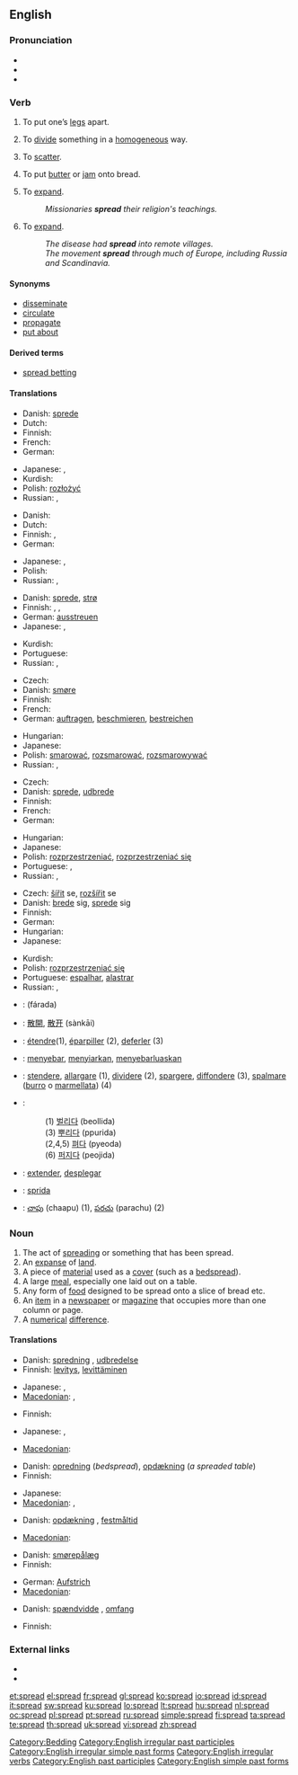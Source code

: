 ==English==
{{wikipedia|dab=spread}}
{{rank|expect|nation|legal|965|spread|enter|consider|provided}}

===Pronunciation===
* {{IPA|/'sprɛd/}}
* {{audio|en-us-spread.ogg|Audio (US)}}
* {{rhymes|ɛd}}

===Verb===
{{en-verb|spreads|spreading|spread}}

# {{transitive}} To put one’s [[leg]]s apart.
# {{transitive}} To [[divide]] something in a [[homogeneous]] way.
# {{transitive}} To [[scatter]].
# {{transitive}} To put [[butter]] or [[jam]] onto bread.
# {{transitive}} To [[expand]].
#: ''Missionaries '''spread''' their religion's teachings.''
# {{intransitive}} To [[expand]].
#: ''The disease had '''spread''' into remote villages.''
#: ''The movement '''spread''' through much of Europe, including Russia and Scandinavia.''
====Synonyms====
* [[disseminate]]
* [[circulate]]
* [[propagate]]
* [[put about]]

====Derived terms====
* [[spread betting]]

====Translations====
{{trans-top|to put one’s legs apart}}
* Danish: [[sprede]]
* Dutch: {{t-|nl|spreiden}}
* Finnish: {{t+|fi|levittää}}
* French: {{t+|fr|écarter}}
* German: {{t+|de|spreizen}}
{{trans-mid}}
* Japanese: {{t|ja|開かせる|tr=hirakaseru|sc=Jpan}}, {{t-|ja|広げる|tr=hirogeru|sc=Jpan}}
* Kurdish: {{ku-Arab|[[قاچ کردنه‌وه‌‌]]}}
* Polish: [[rozłożyć]]
* Russian: {{t|ru|раздвигать|tr=razdvigát’|sc=Cyrl}} {{impf}}, {{t|ru|раздвинуть|tr=razdvínut’|sc=Cyrl}} {{pf}}
{{trans-bottom}}

{{trans-top|to divide something in a homogeneous way}}
* Danish: {{t-|da|fordele}}
* Dutch: {{t+|nl|verspreiden}}
* Finnish: {{t+|fi|levittää}}, {{t+|fi|tasoittaa}}
* German: {{t+|de|verteilen}}
{{trans-mid}}
* Japanese: {{t-|ja|開く|tr=hiraku|sc=Jpan}}, {{t|ja|裂く|tr=saku|sc=Jpan}}
* Polish: {{t+|pl|podzielić}}
* Russian: {{t|ru|распространять|tr=rasprostranját’|sc=Cyrl}}, {{t|ru|распространить|tr=rasprostranít’|sc=Cyrl}}
{{trans-bottom}}

{{trans-top|to scatter}}
* Danish: [[sprede]], [[strø]]
* Finnish: {{t+|fi|levittää}}, {{t-|fi|sirottaa}}, {{t+|fi|hajottaa}}
* German: [[ausstreuen]]
* Japanese: {{t|ja|散らす|tr=chirasu|sc=Jpan}}, {{t|ja|ばら撒く|tr=baramaku|sc=Jpan}}
{{trans-mid}}
* Kurdish: {{ku-Arab|[[بڵاوکردنه‌وه‌]]}}
* Portuguese: {{t+|pt|espalhar}}
* Russian: {{t|ru|раскидывать|tr=paskídyvat’|sc=Cyrl}} {{impf}}, {{t|ru|раскидать|tr=raskidát’|sc=Cyrl}} {{pf}}
{{trans-bottom}}

{{trans-top|to put butter or jam onto bread}}
* Czech: {{t-|cs|namazat}}
* Danish: [[smøre]]
* Finnish: {{t+|fi|levittää}}
* French: {{t+|fr|étaler}}
* German: [[auftragen]], [[beschmieren]], [[bestreichen]]
{{trans-mid}}
* Hungarian: {{t+|hu|ken}}
* Japanese: {{t+|ja|塗る|tr=nuru|sc=Jpan}}
* Polish: [[smarować]], [[rozsmarować]], [[rozsmarowywać]]
* Russian: {{t|ru|намазывать|tr=namázyvat’|sc=Cyrl}} {{impf}}, {{t|ru|намазать|tr=namázat’|sc=Cyrl}} {{pf}}
{{trans-bottom}}

{{trans-top|(transitive) to expand}}
* Czech: {{t-|cs|šířit}}
* Danish: [[sprede]], [[udbrede]]
* Finnish: {{t+|fi|levittää}}
* French: {{t+|fr|répandre}}
* German: {{t+|de|verbreiten}}
{{trans-mid}}
* Hungarian: {{t+|hu|terjeszt}}
* Japanese: {{t-|ja|広げる|tr=hirogeru|sc=Jpan}}
* Polish: [[rozprzestrzeniać]], [[rozprzestrzeniać się]]
* Portuguese: {{t+|pt|espalhar}}, {{t+|pt|alastrar}}
* Russian: {{t|ru|распространять|tr=rasprostranját’|sc=Cyrl}}, {{t|ru|распространить|tr=rasprostranít’|sc=Cyrl}}
{{trans-bottom}}

{{trans-top|(intransitive) to expand}}
* Czech: [[šířit]] se, [[rozšířit]] se
* Danish: [[brede]] sig, [[sprede]] sig
* Finnish: {{t+|fi|levitä}}
* German: {{t+|de|ausbreiten}}
* Hungarian: {{t+|hu|terjed}}
* Japanese: {{t-|ja|広がる|tr=hirogaru|sc=Jpan}}
{{trans-mid}}
* Kurdish: {{ku-Arab|[[بڵاوکردنه‌وه‌]]}}
* Polish: [[rozprzestrzeniać się]]
* Portuguese: {{l|pt|se}} [[espalhar]], {{l|pt|se}} [[alastrar]]
* Russian: {{t|ru|распространяться|tr=rasprostranját’s’a|sc=Cyrl}}, {{t|ru|распространиться|tr=rasprostranít’s’a|sc=Cyrl}}
{{trans-bottom}}

<!-- please remove this section once all the words have been moved to their approriate tables above-->
{{checktrans-top}}
* {{ttbc|Arabic}}: {{Arab|[[فرد]]}} (fárada)
* {{ttbc|Chinese}}: [[散開]], [[散开]] (sànkāi)
* {{ttbc|French}}: [[étendre]](1), [[éparpiller]] (2), [[deferler]] (3)
* {{ttbc|Indonesian}}: [[sebar|menyebar]], [[siar|menyiarkan]], [[sebar luas|menyebarluaskan]]
* {{ttbc|Italian}}: [[stendere]], [[allargare]] (1), [[dividere]] (2), [[spargere]], [[diffondere]] (3), [[spalmare]] ([[burro]] o [[marmellata]]) (4)
{{trans-mid}}
* {{ttbc|Korean}}:
*: (1) [[벌리다]] (beollida)
*: (3) [[뿌리다]] (ppurida)
*: (2,4,5) [[펴다]] (pyeoda)
*: (6) [[퍼지다]] (peojida)
* {{ttbc|Spanish}}: [[extender]], [[desplegar]]
* {{ttbc|Swedish}}: [[sprida]]
* {{ttbc|[[Telugu]]}}: [[చాపు]] (chaapu) (1), [[పరచు]] (parachu) (2)
{{trans-bottom}}

===Noun===
{{en-noun}}

# The act of [[spreading]] or something that has been spread.
# An [[expanse]] of [[land]].
# A piece of [[material]] used as a [[cover]] (such as a [[bedspread]]).
# A large [[meal]], especially one laid out on a table.
# Any form of [[food]] designed to be spread onto a slice of bread etc.
# An [[item]] in a [[newspaper]] or [[magazine]] that occupies more than one column or page.
# A [[numerical]] [[difference]].

====Translations====
{{trans-top|act of spreading}}
* Danish: [[spredning]] {{c}}, [[udbredelse]] {{c}}
* Finnish: [[levitys]], [[levittää|levittäminen]]
{{trans-mid}}
* Japanese: {{t|ja|拡散|tr=kakusan|sc=Jpan}}, {{t|ja|展開|tr=tenkai|sc=Jpan}}
* [[Macedonian]]: {{t|mk|ширење|n|tr=šírenje|sc=Cyrl}},  {{t|mk|простирање|n|tr=prostíranje|sc=Cyrl}}
{{trans-bottom}}

{{trans-top|something that has been spread}}
* Finnish: {{t+|fi|levite}}
{{trans-mid}}
* Japanese: {{t|ja|拡散|tr=kakusan|sc=Jpan}}, {{t|ja|展開|tr=tenkai|sc=Jpan}}
{{trans-bottom}}

{{trans-top|expanse of land}}
{{trans-mid}}
* [[Macedonian]]: {{t|mk|пространство|n|tr=prostránstvo|sc=Cyrl}}
{{trans-bottom}}

{{trans-top|piece of material used as a cover (such as a bedspread)}}
* Danish: [[opredning]] {{c}} (''bedspread''), [[opdækning]] {{c}} (''a spreaded table'')
* Finnish: {{t+|fi|peite}}
{{trans-mid}}
* Japanese: {{i-c|requires an object to be spread before this word}} {{t|ja|掛け|tr=kake|sc=Jpan}}
* [[Macedonian]]: {{t|mk|прекривка|f|tr=prékrivka|sc=Cyrl}},  {{t|mk|простирка|f|tr=próstirka|sc=Cyrl}}
{{trans-bottom}}

{{trans-top|large meal, especially one laid out on a table}}
* Danish: [[opdækning]] {{c}}, [[festmåltid]] {{c}}
{{trans-mid}}
* [[Macedonian]]: {{t|mk|трпеза|f|tr=t'rpeza|sc=Cyrl}}
{{trans-bottom}}

{{trans-top|food designed to be spread}}
* Danish: [[smørepålæg]] {{n}}
* Finnish: {{t+|fi|levite}}
{{trans-mid}}
* German: [[Aufstrich]] {{m}}
* [[Macedonian]]: {{t|mk|намаз|m|tr=námaz|sc=Cyrl}}
{{trans-bottom}}

{{trans-top|item in a newspaper or magazine that occupies more than one column or page}}
{{trans-mid}}
{{trans-bottom}}

{{trans-top|numerical difference}}
* Danish: [[spændvidde]] {{c}}, [[omfang]] {{n}}
{{trans-mid}}
* Finnish: {{t-|fi|hajonta}}
{{trans-bottom}}

===External links===
* {{R:Webster 1913}}
* {{R:Century 1911}}

[[Category:Bedding]]
[[Category:English irregular past participles]]
[[Category:English irregular simple past forms]]
[[Category:English irregular verbs]]
[[Category:English past participles]]
[[Category:English simple past forms]]

[[et:spread]]
[[el:spread]]
[[fr:spread]]
[[gl:spread]]
[[ko:spread]]
[[io:spread]]
[[id:spread]]
[[it:spread]]
[[sw:spread]]
[[ku:spread]]
[[lo:spread]]
[[lt:spread]]
[[hu:spread]]
[[nl:spread]]
[[oc:spread]]
[[pl:spread]]
[[pt:spread]]
[[ru:spread]]
[[simple:spread]]
[[fi:spread]]
[[ta:spread]]
[[te:spread]]
[[th:spread]]
[[uk:spread]]
[[vi:spread]]
[[zh:spread]]